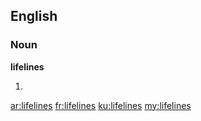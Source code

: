 ==English==

===Noun===
'''lifelines'''

# {{plural of|lifeline}}

[[ar:lifelines]]
[[fr:lifelines]]
[[ku:lifelines]]
[[my:lifelines]]